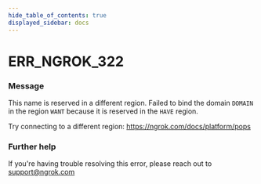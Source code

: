 ```yaml
---
hide_table_of_contents: true
displayed_sidebar: docs
---
```



# ERR_NGROK_322

### Message
This name is reserved in a different region.
Failed to bind the domain `DOMAIN` in the region `WANT` because it is reserved
in the `HAVE` region.

Try connecting to a different region: https://ngrok.com/docs/platform/pops

<ErrorDetails error='err_ngrok_322' />


### Further help
If you're having trouble resolving this error, please reach out to [support@ngrok.com](mailto:support@ngrok.com?subject=Help%20with%20ERR_NGROK_322)


